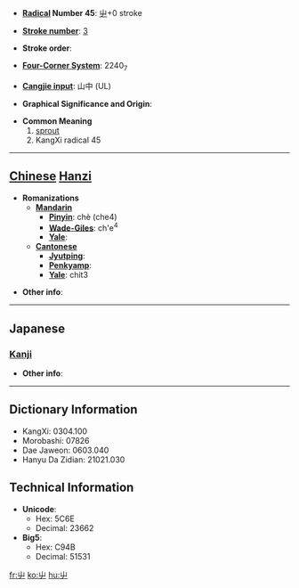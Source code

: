* '''[[Wiktionary:Chinese radical index| Radical]] Number 45''': [[Wiktionary:Chinese radical index 屮|屮]]+0 stroke

* '''[[Wiktionary:Chinese total strokes index|Stroke number]]''': [[Wiktionary:Chinese total strokes index 3|3]]

* '''Stroke order''': 

* '''[[Wiktionary:Chinese four corner index|Four-Corner System]]''': 2240<sub>7</sub>

* '''[[Wiktionary:Chinese Cangjie index|Cangjie input]]''': 山中 (UL)

* '''Graphical Significance and Origin''': 

* '''Common Meaning'''
*#[[sprout]]
*# KangXi radical 45


----

== [[Chinese]] [[Hanzi]] ==

* '''Romanizations'''
** '''[[Mandarin]]'''
*** '''[[Pinyin]]''': chè (che4)
*** '''[[Wade-Giles]]''': ch'e<sup>4</sup>
*** '''[[Yale]]''': 
** '''[[Cantonese]]'''
*** '''[[Jyutping]]''':
*** '''[[Penkyamp]]''': 
*** '''[[Yale]]''': chit3

* '''Other info''': 

----

==Japanese==
===[[Kanji]]===
{{kanji|on readings=[[さ]] (sa)|kun readings=[[ひだり]] (hidari), [[ひだりて]] (hidarite)}}

* '''Other info''':  

----

== Dictionary Information ==

* KangXi: 0304.100
* Morobashi: 07826
* Dae Jaweon: 0603.040
* Hanyu Da Zidian: 21021.030

== Technical Information ==

* '''Unicode''':
** Hex: 5C6E
** Decimal: 23662
* '''Big5''':
** Hex: C94B
** Decimal: 51531

[[fr:屮]]
[[ko:屮]]
[[hu:屮]]